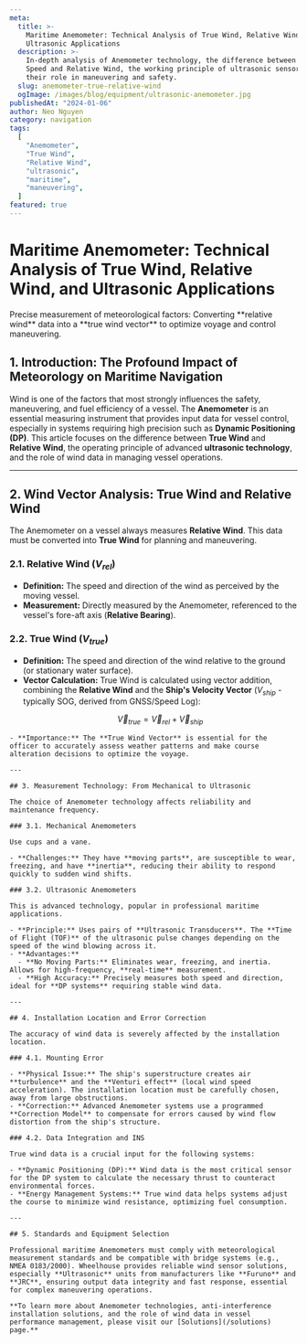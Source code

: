 ```yaml
---
meta:
  title: >-
    Maritime Anemometer: Technical Analysis of True Wind, Relative Wind, and
    Ultrasonic Applications
  description: >-
    In-depth analysis of Anemometer technology, the difference between True Wind
    Speed and Relative Wind, the working principle of ultrasonic sensors, and
    their role in maneuvering and safety.
  slug: anemometer-true-relative-wind
  ogImage: /images/blog/equipment/ultrasonic-anemometer.jpg
publishedAt: "2024-01-06"
author: Neo Nguyen
category: navigation
tags:
  [
    "Anemometer",
    "True Wind",
    "Relative Wind",
    "ultrasonic",
    "maritime",
    "maneuvering",
  ]
featured: true
---
```


# Maritime Anemometer: Technical Analysis of True Wind, Relative Wind, and Ultrasonic Applications

<p className="text-xl text-gray-500 italic mb-8">
  Precise measurement of meteorological factors: Converting **relative wind**
  data into a **true wind vector** to optimize voyage and control maneuvering.
</p>

## 1. Introduction: The Profound Impact of Meteorology on Maritime Navigation

Wind is one of the factors that most strongly influences the safety, maneuvering, and fuel efficiency of a vessel. The **Anemometer** is an essential measuring instrument that provides input data for vessel control, especially in systems requiring high precision such as **Dynamic Positioning (DP)**. This article focuses on the difference between **True Wind** and **Relative Wind**, the operating principle of advanced **ultrasonic technology**, and the role of wind data in managing vessel operations.

---

## 2. Wind Vector Analysis: True Wind and Relative Wind

The Anemometer on a vessel always measures **Relative Wind**. This data must be converted into **True Wind** for planning and maneuvering.

### 2.1. Relative Wind ($V_{rel}$)

- **Definition:** The speed and direction of the wind as perceived by the moving vessel.
- **Measurement:** Directly measured by the Anemometer, referenced to the vessel's fore-aft axis (**Relative Bearing**).

### 2.2. True Wind ($V_{true}$)

- **Definition:** The speed and direction of the wind relative to the ground (or stationary water surface).
- **Vector Calculation:** True Wind is calculated using vector addition, combining the **Relative Wind** and the **Ship's Velocity Vector** ($V_{ship}$ - typically SOG, derived from GNSS/Speed Log):
  ```math
  \vec{V}_{true} = \vec{V}_{rel} + \vec{V}_{ship} \text{}
  ```

```
- **Importance:** The **True Wind Vector** is essential for the officer to accurately assess weather patterns and make course alteration decisions to optimize the voyage.

---

## 3. Measurement Technology: From Mechanical to Ultrasonic

The choice of Anemometer technology affects reliability and maintenance frequency.

### 3.1. Mechanical Anemometers

Use cups and a vane.

- **Challenges:** They have **moving parts**, are susceptible to wear, freezing, and have **inertia**, reducing their ability to respond quickly to sudden wind shifts.

### 3.2. Ultrasonic Anemometers

This is advanced technology, popular in professional maritime applications.

- **Principle:** Uses pairs of **Ultrasonic Transducers**. The **Time of Flight (TOF)** of the ultrasonic pulse changes depending on the speed of the wind blowing across it.
- **Advantages:**
  - **No Moving Parts:** Eliminates wear, freezing, and inertia. Allows for high-frequency, **real-time** measurement.
  - **High Accuracy:** Precisely measures both speed and direction, ideal for **DP systems** requiring stable wind data.

---

## 4. Installation Location and Error Correction

The accuracy of wind data is severely affected by the installation location.

### 4.1. Mounting Error

- **Physical Issue:** The ship's superstructure creates air **turbulence** and the **Venturi effect** (local wind speed acceleration). The installation location must be carefully chosen, away from large obstructions.
- **Correction:** Advanced Anemometer systems use a programmed **Correction Model** to compensate for errors caused by wind flow distortion from the ship's structure.

### 4.2. Data Integration and INS

True wind data is a crucial input for the following systems:

- **Dynamic Positioning (DP):** Wind data is the most critical sensor for the DP system to calculate the necessary thrust to counteract environmental forces.
- **Energy Management Systems:** True wind data helps systems adjust the course to minimize wind resistance, optimizing fuel consumption.

---

## 5. Standards and Equipment Selection

Professional maritime Anemometers must comply with meteorological measurement standards and be compatible with bridge systems (e.g., NMEA 0183/2000). Wheelhouse provides reliable wind sensor solutions, especially **Ultrasonic** units from manufacturers like **Furuno** and **JRC**, ensuring output data integrity and fast response, essential for complex maneuvering operations.

**To learn more about Anemometer technologies, anti-interference installation solutions, and the role of wind data in vessel performance management, please visit our [Solutions](/solutions) page.**
```
